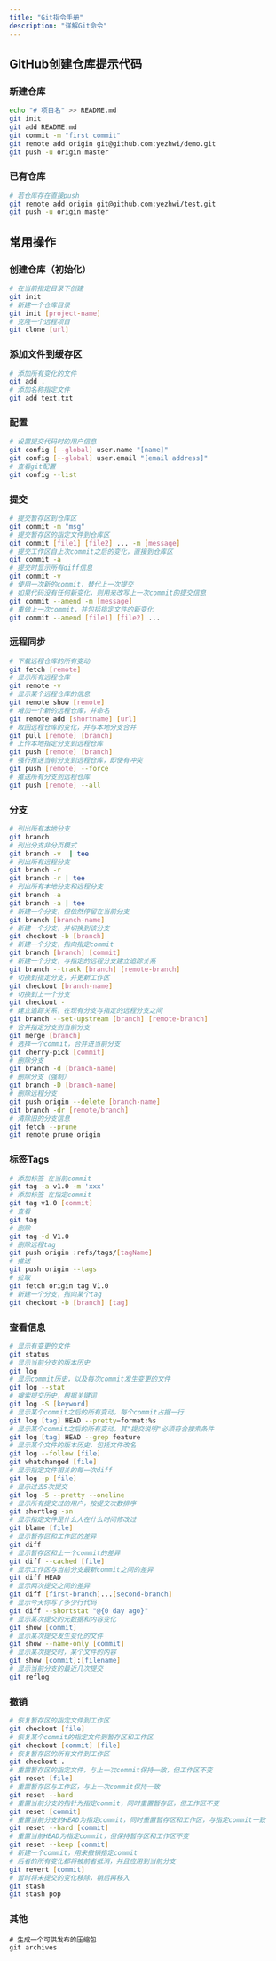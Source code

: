 ```yaml
---
title: "Git指令手册"
description: "详解Git命令"
---
```


## GitHub创建仓库提示代码
### 新建仓库
```bash title="新建仓库"
echo "# 项目名" >> README.md
git init
git add README.md
git commit -m "first commit"
git remote add origin git@github.com:yezhwi/demo.git
git push -u origin master
```

### 已有仓库
```bash title="已有仓库"
# 若仓库存在直接push
git remote add origin git@github.com:yezhwi/test.git
git push -u origin master
```

## 常用操作
### 创建仓库（初始化）
```bash title="创建仓库"
# 在当前指定目录下创建
git init
# 新建一个仓库目录
git init [project-name]
# 克隆一个远程项目
git clone [url]
```    

### 添加文件到缓存区
```bash title="添加文件到缓存区"
# 添加所有变化的文件
git add .
# 添加名称指定文件
git add text.txt
```

### 配置
```bash title="配置"
# 设置提交代码时的用户信息
git config [--global] user.name "[name]"
git config [--global] user.email "[email address]"
# 查看git配置
git config --list
```    
    
### 提交
```bash title="提交"
# 提交暂存区到仓库区
git commit -m "msg"
# 提交暂存区的指定文件到仓库区
git commit [file1] [file2] ... -m [message]
# 提交工作区自上次commit之后的变化，直接到仓库区
git commit -a
# 提交时显示所有diff信息
git commit -v
# 使用一次新的commit，替代上一次提交
# 如果代码没有任何新变化，则用来改写上一次commit的提交信息
git commit --amend -m [message]
# 重做上一次commit，并包括指定文件的新变化
git commit --amend [file1] [file2] ...
```

### 远程同步
```bash title="远程同步"
# 下载远程仓库的所有变动
git fetch [remote]
# 显示所有远程仓库
git remote -v
# 显示某个远程仓库的信息
git remote show [remote]
# 增加一个新的远程仓库，并命名
git remote add [shortname] [url]
# 取回远程仓库的变化，并与本地分支合并
git pull [remote] [branch]
# 上传本地指定分支到远程仓库
git push [remote] [branch]
# 强行推送当前分支到远程仓库，即使有冲突
git push [remote] --force
# 推送所有分支到远程仓库
git push [remote] --all
```
    
### 分支
```bash title="分支"
# 列出所有本地分支
git branch
# 列出分支非分页模式
git branch -v  | tee
# 列出所有远程分支
git branch -r
git branch -r | tee
# 列出所有本地分支和远程分支
git branch -a
git branch -a | tee
# 新建一个分支，但依然停留在当前分支
git branch [branch-name]
# 新建一个分支，并切换到该分支
git checkout -b [branch]
# 新建一个分支，指向指定commit
git branch [branch] [commit]
# 新建一个分支，与指定的远程分支建立追踪关系
git branch --track [branch] [remote-branch]
# 切换到指定分支，并更新工作区
git checkout [branch-name]
# 切换到上一个分支
git checkout -
# 建立追踪关系，在现有分支与指定的远程分支之间
git branch --set-upstream [branch] [remote-branch]
# 合并指定分支到当前分支
git merge [branch]
# 选择一个commit，合并进当前分支
git cherry-pick [commit]
# 删除分支
git branch -d [branch-name]
# 删除分支（强制）
git branch -D [branch-name]
# 删除远程分支
git push origin --delete [branch-name]
git branch -dr [remote/branch]
# 清除旧的分支信息
git fetch --prune
git remote prune origin
```

### 标签Tags
```bash title="标签"
# 添加标签 在当前commit
git tag -a v1.0 -m 'xxx' 
# 添加标签 在指定commit
git tag v1.0 [commit]
# 查看
git tag
# 删除
git tag -d V1.0
# 删除远程tag
git push origin :refs/tags/[tagName]
# 推送
git push origin --tags
# 拉取
git fetch origin tag V1.0
# 新建一个分支，指向某个tag
git checkout -b [branch] [tag]
```

### 查看信息
```zsh title="查看信息"
# 显示有变更的文件
git status
# 显示当前分支的版本历史
git log
# 显示commit历史，以及每次commit发生变更的文件
git log --stat
# 搜索提交历史，根据关键词
git log -S [keyword]
# 显示某个commit之后的所有变动，每个commit占据一行
git log [tag] HEAD --pretty=format:%s
# 显示某个commit之后的所有变动，其"提交说明"必须符合搜索条件
git log [tag] HEAD --grep feature
# 显示某个文件的版本历史，包括文件改名
git log --follow [file]
git whatchanged [file]
# 显示指定文件相关的每一次diff
git log -p [file]
# 显示过去5次提交
git log -5 --pretty --oneline
# 显示所有提交过的用户，按提交次数排序
git shortlog -sn
# 显示指定文件是什么人在什么时间修改过
git blame [file]
# 显示暂存区和工作区的差异
git diff
# 显示暂存区和上一个commit的差异
git diff --cached [file]
# 显示工作区与当前分支最新commit之间的差异
git diff HEAD
# 显示两次提交之间的差异
git diff [first-branch]...[second-branch]
# 显示今天你写了多少行代码
git diff --shortstat "@{0 day ago}"
# 显示某次提交的元数据和内容变化
git show [commit]
# 显示某次提交发生变化的文件
git show --name-only [commit]
# 显示某次提交时，某个文件的内容
git show [commit]:[filename]
# 显示当前分支的最近几次提交
git reflog
```    
### 撤销
```zsh title="撤销"
# 恢复暂存区的指定文件到工作区
git checkout [file]
# 恢复某个commit的指定文件到暂存区和工作区
git checkout [commit] [file]
# 恢复暂存区的所有文件到工作区
git checkout .
# 重置暂存区的指定文件，与上一次commit保持一致，但工作区不变
git reset [file]
# 重置暂存区与工作区，与上一次commit保持一致
git reset --hard
# 重置当前分支的指针为指定commit，同时重置暂存区，但工作区不变
git reset [commit]
# 重置当前分支的HEAD为指定commit，同时重置暂存区和工作区，与指定commit一致
git reset --hard [commit]
# 重置当前HEAD为指定commit，但保持暂存区和工作区不变
git reset --keep [commit]
# 新建一个commit，用来撤销指定commit
# 后者的所有变化都将被前者抵消，并且应用到当前分支
git revert [commit]
# 暂时将未提交的变化移除，稍后再移入
git stash
git stash pop
```    
### 其他
```shell title="其他"
# 生成一个可供发布的压缩包
git archives
```